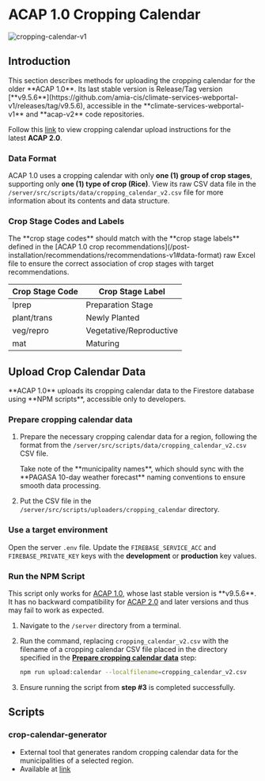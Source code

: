 
# ACAP 1.0 Cropping Calendar

![cropping-calendar-v1](https://firebasestorage.googleapis.com/v0/b/assets-cms.appspot.com/o/users%2FAwryJ0MU8zdxQFh9y0L0x2sSt8z1%2FEonSaA9AfGcglBmTGMCl_thumbnail?alt=media&token=a436adfc-ce00-478f-95bc-73c1002a1a50)

## Introduction

<Callout type="warning">
This section describes methods for uploading the cropping calendar for the older **ACAP 1.0**. Its last stable version is Release/Tag version [**v9.5.6**](https://github.com/amia-cis/climate-services-webportal-v1/releases/tag/v9.5.6), accessible in the **climate-services-webportal-v1** and **acap-v2** code repositories.

Follow this [link](/post-installation/cropping-calendar/calendar-v2) to view cropping calendar upload instructions for the latest **ACAP 2.0**.
</Callout>

### Data Format

ACAP 1.0 uses a cropping calendar with only **one (1) group of crop stages**, supporting only **one (1) type of crop (Rice)**. View its raw CSV data file in the `/server/src/scripts/data/cropping_calendar_v2.csv` file for more information about its contents and data structure.

<FileTree>
  <FileTree.Folder name="server" defaultOpen>
    <FileTree.Folder name="src" defaultOpen>
      <FileTree.Folder name="scripts" defaultOpen>
        <FileTree.Folder name="data" defaultOpen>
          <FileTree.File name="cropping_calendar_v2.csv" />
        </FileTree.Folder>
      </FileTree.Folder>
    </FileTree.Folder>
  </FileTree.Folder>
</FileTree>

### Crop Stage Codes and Labels

<Callout type="warning">
The **crop stage codes** should match with the **crop stage labels** defined in the [ACAP 1.0 crop recommendations](/post-installation/recommendations/recommendations-v1#data-format) raw Excel file to ensure the correct association of crop stages with target recommendations.
</Callout>

| Crop Stage Code | Crop Stage Label |
| --- | --- |
| lprep | Preparation Stage |
| plant/trans | Newly Planted |
| veg/repro | Vegetative/Reproductive |
| mat | Maturing |


## Upload Crop Calendar Data

<Callout type="info" emoji="ℹ️">
**ACAP 1.0** uploads its cropping calendar data to the Firestore database using **NPM scripts**, accessible only to developers.
</Callout>

<Steps>

### Prepare cropping calendar data

1. Prepare the necessary cropping calendar data for a region, following the format from the `/server/src/scripts/data/cropping_calendar_v2.csv` CSV file.

   <Callout>
   Take note of the **municipality names**, which should sync with the **PAGASA 10-day weather forecast** naming conventions to ensure smooth data processing.
   </Callout>

2. Put the CSV file in the `/server/src/scripts/uploaders/cropping_calendar` directory.

<FileTree>
  <FileTree.Folder name="server" defaultOpen>
    <FileTree.Folder name="src" defaultOpen>
      <FileTree.Folder name="scripts" defaultOpen>
        <FileTree.Folder name="uploaders" defaultOpen>
          <FileTree.Folder name="cropping_calendar" defaultOpen>
            <FileTree.File name="cropping_calendar_v2.csv" />
          </FileTree.Folder>
        </FileTree.Folder>
      </FileTree.Folder>
    </FileTree.Folder>
  </FileTree.Folder>
</FileTree>

### Use a target environment

Open the server `.env` file. Update the `FIREBASE_SERVICE_ACC` and `FIREBASE_PRIVATE_KEY` keys with the **development** or **production** key values.

### Run the NPM Script

<Callout type="warning">
This script only works for <u>ACAP 1.0</u>, whose last stable version is **v9.5.6**. It has no backward compatibility for <u>ACAP 2.0</u> and later versions and thus may fail to work as expected.
</Callout>

1. Navigate to the `/server` directory from a terminal.

2. Run the command, replacing `cropping_calendar_v2.csv` with the filename of a cropping calendar CSV file placed in the directory specified in the [**Prepare cropping calendar data**](#prepare-cropping-calendar-data) step:
   ```bash copy
   npm run upload:calendar --localfilename=cropping_calendar_v2.csv
   ```

3. Ensure running the script from **step #3** is completed successfully.

</Steps>

## Scripts

### crop-calendar-generator

- External tool that generates random cropping calendar data for the municipalities of a selected region.
- Available at [link](https://github.com/ciatph/crop-calendar-generator)